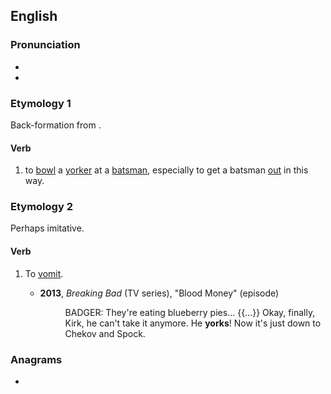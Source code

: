 {{also|York}}
==English==

===Pronunciation===
* {{IPA|en|/jɔː(ɹ)k/}}
* {{audio|en|en-au-york.ogg|Audio (AU)}}

===Etymology 1===
Back-formation from {{m|en|yorker}}.

====Verb====
{{en-verb}}

# {{lb|en|cricket}} to [[bowl]] a [[yorker]] at a [[batsman]], especially to get a batsman [[out]] in this way.

===Etymology 2===
Perhaps imitative.

====Verb====
{{en-verb}}

# {{lb|en|slang}} To [[vomit]].
#* '''2013''', ''Breaking Bad'' (TV series), "Blood Money" (episode)
#*: BADGER: They're eating blueberry pies... {{...}} Okay, finally, Kirk, he can't take it anymore. He '''yorks'''! Now it's just down to Chekov and Spock.

===Anagrams===
* {{anagrams|en|a=kory|Kory|roky}}